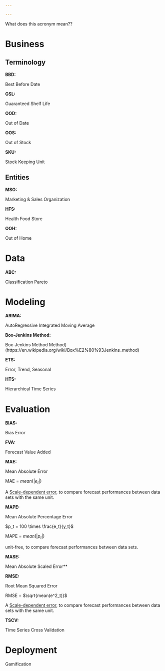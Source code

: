 ```yaml
---

---
```


What does this acronym mean??
  
# Business {.unnumbered}


## Terminology {.unnumbered}

::: {#def-BBD}
**BBD:**

Best Before Date
:::

::: {#def-GSL}
**GSL:**

Guaranteed Shelf Life
:::

::: {#def-OOD}
**OOD:**

Out of Date
:::

::: {#def-OOS}
**OOS:**

Out of Stock
:::

::: {#def-SKU}
**SKU:**

Stock Keeping Unit
:::

## Entities {.unnumbered}

::: {#def-MSO}
**MSO:**

Marketing & Sales Organization
:::

::: {#def-HFS}
**HFS:**

Health Food Store
:::

::: {#def-OOH}
**OOH:**

Out of Home
:::

# Data {.unnumbered}

::: {#def-ABC}
**ABC:**

Classification Pareto
:::

# Modeling {.unnumbered}

::: {#def-ARIMA}
**ARIMA:**

AutoRegressive Integrated Moving Average
:::

::: {#def-BOX-JENKINS}
**Box-Jenkins Method:**

Box-Jenkins Method Method\](https://en.wikipedia.org/wiki/Box%E2%80%93Jenkins_method)
:::

::: {#def-ETS}
**ETS:**

Error, Trend, Seasonal
:::

::: {#def-HTS}
**HTS:**

Hierarchical Time Series
:::

# Evaluation {.unnumbered}

::: {#def-BIAS}
**BIAS:**

Bias Error
:::

::: {#def-FVA}
**FVA:**

Forecast Value Added
:::

::: {#def-MAE}
**MAE:**

Mean Absolute Error

MAE = $mean(|e_t|)$

A [Scale-dependent error](https://otexts.com/fpp3/accuracy.html#scale-dependent-errors), to compare forecast performances between data sets with the same unit.
:::

::: {#def-MAPE}
**MAPE:**

Mean Absolute Percentage Error

$p_t = 100 \times \frac{e_t}{y_t}$

MAPE = $mean(|p_t|)$

unit-free, to compare forecast performances between data sets.
:::

::: {#def-MASE}
**MASE:**

Mean Absolute Scaled Error\*\*
:::

::: {#def-RMSE}
**RMSE:**

Root Mean Squared Error

RMSE = $\sqrt{mean(e^2_t)}$

A [Scale-dependent error](https://otexts.com/fpp3/accuracy.html#scale-dependent-errors), to compare forecast performances between data sets with the same unit.
:::

::: {#def-TSCV}
**TSCV:**

Time Series Cross Validation
:::

# Deployment {.unnumbered}

::: {#def-GAME}
Gamification
:::
